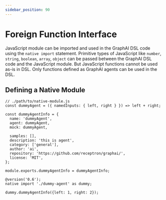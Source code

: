 ```yaml
---
sidebar_position: 90
---
```


# Foreign Function Interface

JavaScript module can be imported and used in the GraphAI DSL code using the `native import` statement.
Primitive types of JavaScript like `number`, `string`, `boolean`, `array`, `object` can be passed between the GraphAI DSL code and the JavaScript module.
But JavaScript functions cannot be used as-is in DSL. Only functions defined as GraphAI agents can be used in the DSL.

## Defining a Native Module

```
// ./path/to/native-module.js
const dummyAgent = ({ namedInputs: { left, right } }) => left + right;

const dummyAgentInfo = {
  name: 'dummyAgent',
  agent: dummyAgent,
  mock: dummyAgent,

  samples: [],
  description: 'this is agent',
  category: ['general'],
  author: 'ai',
  repository: 'https://github.com/receptron/graphai/',
  license: 'MIT',
};

module.exports.dummyAgentInfo = dummyAgentInfo;
```

```
@version('0.6');
native import './dummy-agent' as dummy;

dummy.dummyAgentInfo({left: 1, right: 2});
```
